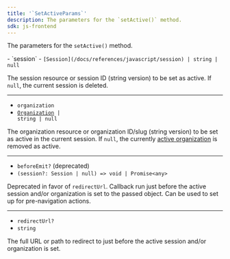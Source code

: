 ```yaml
---
title: '`SetActiveParams`'
description: The parameters for the `setActive()` method.
sdk: js-frontend
---
```


The parameters for the `setActive()` method.

<Properties>
  - `session`
  - <code>[Session](/docs/references/javascript/session) | string | null</code>

  The session resource or session ID (string version) to be set as active. If `null`, the current session is deleted.

  ---

  - `organization`
  - <code>[Organization](/docs/references/javascript/organization) | string | null</code>

  The organization resource or organization ID/slug (string version) to be set as active in the current session. If `null`, the currently [active organization](!active-organization) is removed as active.

  ---

  - `beforeEmit?` (deprecated)
  - `(session?: Session | null) => void | Promise<any>`

  Deprecated in favor of `redirectUrl`. Callback run just before the active session and/or organization is set to the passed object. Can be used to set up for pre-navigation actions.

  ---

  - `redirectUrl?`
  - `string`

  The full URL or path to redirect to just before the active session and/or organization is set.
</Properties>
